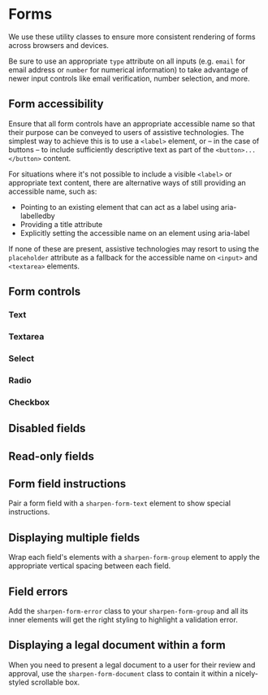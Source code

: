 
<Meta of={FormStories} />

# Forms

We use these utility classes to ensure more consistent rendering of forms
across browsers and devices.

Be sure to use an appropriate `type` attribute on all inputs (e.g. `email` for
email address or `number` for numerical information) to take advantage of newer
input controls like email verification, number selection, and more.

<Canvas of={FormStories.Example} />

## Form accessibility

Ensure that all form controls have an appropriate accessible name so that
their purpose can be conveyed to users of assistive technologies. The simplest
way to achieve this is to use a `<label>` element, or &ndash; in the case of
buttons &ndash; to include sufficiently descriptive text as part of the
`<button>...</button>` content.

For situations where it's not possible to include a visible `<label>` or
appropriate text content, there are alternative ways of still providing an
accessible name, such as:

* Pointing to an existing element that can act as a label using aria-labelledby
* Providing a title attribute
* Explicitly setting the accessible name on an element using aria-label

If none of these are present, assistive technologies may resort to using the
`placeholder` attribute as a fallback for the accessible name on `<input>` and
`<textarea>` elements. 

## Form controls

### Text

<Canvas of={FormStories.Text} />

### Textarea

<Canvas of={FormStories.Textarea} />

### Select

<Canvas of={FormStories.Select} />

### Radio

<Canvas of={FormStories.Radio} />

### Checkbox

<Canvas of={FormStories.Checkbox} />

## Disabled fields

<Canvas of={FormStories.Disabled} />

## Read-only fields

<Canvas of={FormStories.Readonly} />

## Form field instructions

Pair a form field with a `sharpen-form-text` element to show special instructions.

<Canvas of={FormStories.FieldInstructions} />

## Displaying multiple fields

Wrap each field's elements with a `sharpen-form-group` element to apply the
appropriate vertical spacing between each field.

<Canvas of={FormStories.FormGroups} />

## Field errors

Add the `sharpen-form-error` class to your `sharpen-form-group` and all its
inner elements will get the right styling to highlight a validation error.

<Canvas of={FormStories.FormError} />

## Displaying a legal document within a form

When you need to present a legal document to a user for their review and
approval, use the `sharpen-form-document` class to contain it within a
nicely-styled scrollable box.

<Canvas of={FormStories.FormDocument} />